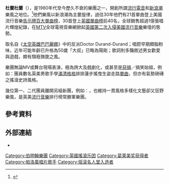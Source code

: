 {{Multiple issues|
{{Cleanup rewrite|time=2020-08-18T06:47:32+00:00}}
{{Refimprove|time=2020-08-18T06:47:32+00:00}}
}}
{{藝人
| Name            = 杜蘭杜蘭
| Img             = Duran Duran.jpg
| Img_capt        = 杜蘭杜蘭在[[多倫多|多倫多]][[加拿大航空中心|加拿大中央無線電舞台]]唱現場
| Background      = group_or_band
| Years_active    = 1978年至今
|Genre            = [[新浪潮|新浪潮]]<br>[[舞蹈搖滾|舞蹈搖滾]]<br>[[流行電音|流行電音]]
| Origin          = {{GBR}}[[伯明罕|伯明罕]]
| Label           = [[EMI|EMI]] / [[Capitol_Records|Capitol Records]]<br />[[Hollywood_Records|Hollywood Records]]<br />[[Epic_Records|Epic Records]]
| Current_members = [[Simon_Le_Bon|Simon Le Bon]]<br />[[Nick_Rhodes|Nick Rhodes]]<br />[[John_Taylor_(bass_guitarist)|John Taylor]]<br />[[Roger_Taylor_(Duran_Duran_drummer)|Roger Taylor]]
| Past_members    = [[Andy_Taylor_(guitarist)|Andy Taylor]]<br />[[Sterling_Campbell|Sterling Campbell]]<br />[[Warren_Cuccurullo|Warren Cuccurullo]]<br />[[Stephen_Duffy|Stephen Duffy]]<br />Andy Wickett<br />Simon Colley<br />Alan Curtis<br />Jeff Thomas
| URL             = {{URL|www.duranduran.com/}}
}}

'''杜蘭杜蘭'''（{{lang-en|'''Duran Duran'''}}），是1980年代至今歷久不衰的樂團之一，開創所謂[[流行電音|流行電音]]和[[新浪潮|新浪潮]]樂風之地位。<ref>{{cite web |first= Stephen |last= Erlewine |title= Duran Duran Biography |publisher= AllMusic |accessdate= 2017-05-10 |quote= Fashion-forward synth pop group with lush arrangements and visual appeal that made them MTV favorites during the '80s. |url= http://www.allmusic.com/artist/duran-duran-mn0000128440 |archive-date= 2013-02-22 |archive-url= https://web.archive.org/web/20130222074011/http://www.allmusic.com/artist/duran-duran-mn0000128440 |dead-url= no }}</ref>他們樂風以新浪潮為主要旋律，過往30年他們有21首單曲登上美國流行音樂[[告示牌百大單曲榜|告示牌百大單曲榜]]，30首登上[[英國單曲榜|英國單曲榜]]前40名，全球銷售超過1億張唱片輝煌紀錄，在[[MTV|MTV]]全球電視音樂網掀起[[英倫入侵|英國第二次入侵美國流行音樂]]樂壇的態勢。

取名自《[[太空英雌巴巴麗娜|太空英雌巴巴麗娜]]》中的反派Doctor Durand-Durand；唱腔早期頗脂粉味，近年可能年齡已升格為50歲「大叔」已略為陽剛；歌詞則多豔敘述男女歡愛與遊戲，頗有頹廢旖旎之風。 

樂團無論MV或舞台現場表演，極為誇大及戲劇化，或甚至是[[惡搞|惡搞]]／搞笑始祖，例如：團員數名英美男歌手學[[滿清|滿清]][[格格|格格]]排排蓮步搖曳生姿走路[[單曲|單曲]]{{link-en|選舉日 (歌曲)|Election Day (song)|選舉日}}，但亦有氣勢磅礡之搖滾史詩風格。

幾位第一、二代團員離開另組新團，例如：{{link-en|發電站樂團|The Power Station (band)}}，也維持一貫風格多樣化文藝卻又狂野樂風，是英美[[流行音樂|流行音樂]]排行榜常勝軍樂團。

==參考資料==
{{reflist}}
==外部連結==
* {{official website}}
{{摇滚名人堂2022届入选者}}
{{Authority control}}

{{DEFAULTSORT:Duran Duran}}
[[Category:伯明翰樂團|Category:伯明翰樂團]]
[[Category:英國搖滾乐团|Category:英國搖滾乐团]]
[[Category:葛莱美奖获得者|Category:葛莱美奖获得者]]
[[Category:帕洛風唱片歌手|Category:帕洛風唱片歌手]]
[[Category:摇滚名人堂入选者|Category:摇滚名人堂入选者]]